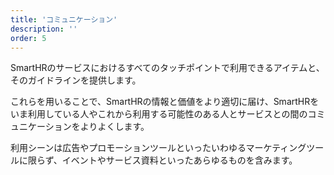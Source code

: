 ```yaml
---
title: 'コミュニケーション'
description: ''
order: 5
---
```


SmartHRのサービスにおけるすべてのタッチポイントで利用できるアイテムと、そのガイドラインを提供します。

これらを用いることで、SmartHRの情報と価値をより適切に届け、SmartHRをいま利用している人やこれから利用する可能性のある人とサービスとの間のコミュニケーションをよりよくします。

利用シーンは広告やプロモーションツールといったいわゆるマーケティングツールに限らず、イベントやサービス資料といったあらゆるものを含みます。
